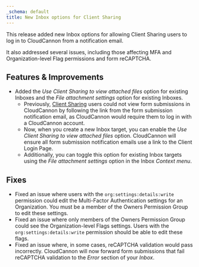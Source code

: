 ```yaml
---
_schema: default
title: New Inbox options for Client Sharing
---
```

This release added new Inbox options for allowing Client Sharing users to log in to CloudCannon from a notification email.

It also addressed several issues, including those affecting MFA and Organization-level Flag permissions and form reCAPTCHA.

## Features & Improvements

* Added the *Use Client Sharing to view attached files* option for existing Inboxes and the *File attachment settings* option for existing Inboxes.
  * Previously, [Client Sharing](/documentation/articles/what-is-client-sharing/) users could not view form submissions in CloudCannon by following the link from the form submission notification email, as CloudCannon would require them to log in with a CloudCannon account.
  * Now, when you create a new Inbox target, you can enable the *Use Client Sharing to view attached files* option. CloudCannon will ensure all form submission notification emails use a link to the Client Login Page.
  * Additionally, you can toggle this option for existing Inbox targets using the *File attachment settings* option in the Inbox *Context menu*.

## Fixes

* Fixed an issue where users with the `org:settings:details:write` permission could edit the Multi-Factor Authentication settings for an Organization. You must be a member of the Owners Permission Group to edit these settings.
* Fixed an issue where only members of the Owners Permission Group could see the Organization-level Flags settings. Users with the `org:settings:details:write` permission should be able to edit these flags.
* Fixed an issue where, in some cases, reCAPTCHA validation would pass incorrectly. CloudCannon will now forward form submissions that fail reCAPTCHA validation to the *Error* section of your *Inbox*.